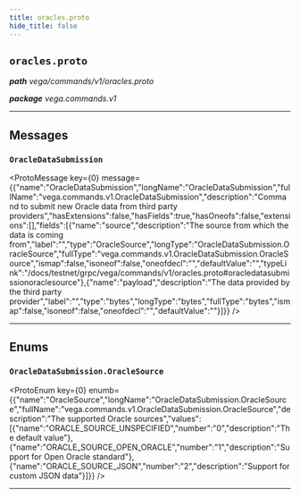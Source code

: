 ```yaml
---
title: oracles.proto
hide_title: false
---
```



## `oracles.proto`
_**path** vega/commands/v1/oracles.proto_

_**package** vega.commands.v1_



---

## Messages


### `OracleDataSubmission`
<ProtoMessage key={0} message={{"name":"OracleDataSubmission","longName":"OracleDataSubmission","fullName":"vega.commands.v1.OracleDataSubmission","description":"Command to submit new Oracle data from third party providers","hasExtensions":false,"hasFields":true,"hasOneofs":false,"extensions":[],"fields":[{"name":"source","description":"The source from which the data is coming from","label":"","type":"OracleSource","longType":"OracleDataSubmission.OracleSource","fullType":"vega.commands.v1.OracleDataSubmission.OracleSource","ismap":false,"isoneof":false,"oneofdecl":"","defaultValue":"","typeLink":"/docs/testnet/grpc/vega/commands/v1/oracles.proto#oracledatasubmissionoraclesource"},{"name":"payload","description":"The data provided by the third party provider","label":"","type":"bytes","longType":"bytes","fullType":"bytes","ismap":false,"isoneof":false,"oneofdecl":"","defaultValue":""}]}} />

---
## Enums


### `OracleDataSubmission.OracleSource`
<ProtoEnum key={0} enumb={{"name":"OracleSource","longName":"OracleDataSubmission.OracleSource","fullName":"vega.commands.v1.OracleDataSubmission.OracleSource","description":"The supported Oracle sources","values":[{"name":"ORACLE_SOURCE_UNSPECIFIED","number":"0","description":"The default value"},{"name":"ORACLE_SOURCE_OPEN_ORACLE","number":"1","description":"Support for Open Oracle standard"},{"name":"ORACLE_SOURCE_JSON","number":"2","description":"Support for custom JSON data"}]}} />

---


  